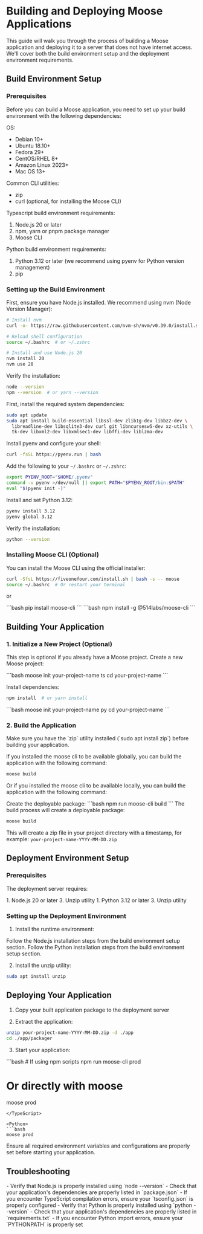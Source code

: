 
# Building and Deploying Moose Applications
<LanguageSwitcher />

This guide will walk you through the process of building a Moose application and deploying it to a server that does not have internet access. 
We'll cover both the build environment setup and the deployment environment requirements.

## Build Environment Setup

### Prerequisites

Before you can build a Moose application, you need to set up your build environment with the following dependencies:

OS:
- Debian 10+
- Ubuntu 18.10+
- Fedora 29+
- CentOS/RHEL 8+
- Amazon Linux 2023+
- Mac OS 13+

Common CLI utilities:
- zip
- curl (optional, for installing the Moose CLI)

<TypeScript>

Typescript build environment requirements:
1. Node.js 20 or later
2. npm, yarn or pnpm package manager
3. Moose CLI
</TypeScript>

<Python>

Python build environment requirements:
1. Python 3.12 or later (we recommend using pyenv for Python version management)
2. pip 
</Python>

### Setting up the Build Environment

<TypeScript>
First, ensure you have Node.js installed. We recommend using nvm (Node Version Manager):

```bash
# Install nvm
curl -o- https://raw.githubusercontent.com/nvm-sh/nvm/v0.39.0/install.sh | bash

# Reload shell configuration
source ~/.bashrc  # or ~/.zshrc

# Install and use Node.js 20
nvm install 20
nvm use 20
```

Verify the installation:
```bash
node --version
npm --version  # or yarn --version
```
</TypeScript>

<Python>
First, install the required system dependencies:

```bash
sudo apt update
sudo apt install build-essential libssl-dev zlib1g-dev libbz2-dev \
  libreadline-dev libsqlite3-dev curl git libncursesw5-dev xz-utils \
  tk-dev libxml2-dev libxmlsec1-dev libffi-dev liblzma-dev
```

Install pyenv and configure your shell:

```bash
curl -fsSL https://pyenv.run | bash
```

Add the following to your `~/.bashrc` or `~/.zshrc`:

```bash
export PYENV_ROOT="$HOME/.pyenv"
command -v pyenv >/dev/null || export PATH="$PYENV_ROOT/bin:$PATH"
eval "$(pyenv init -)"
```

Install and set Python 3.12:

```bash
pyenv install 3.12
pyenv global 3.12
```

Verify the installation:
```bash
python --version
```
</Python>

### Installing Moose CLI (Optional)

You can install the Moose CLI using the official installer:

```bash
curl -SfsL https://fiveonefour.com/install.sh | bash -s -- moose
source ~/.bashrc  # Or restart your terminal
```
or

<Python>
```bash
pip install moose-cli
```
</Python>

<TypeScript>
```bash
npm install -g @514labs/moose-cli
```
</TypeScript>

## Building Your Application

### 1. Initialize a New Project (Optional)
This step is optional if you already have a Moose project.
Create a new Moose project:

<TypeScript>
```bash
moose init your-project-name ts
cd your-project-name
```

Install dependencies:
```bash
npm install  # or yarn install
```
</TypeScript>

<Python>
```bash
moose init your-project-name py
cd your-project-name
```
</Python>

### 2. Build the Application

<Callout type="info">
  Make sure you have the `zip` utility installed (`sudo apt install zip`) before building your application.
</Callout>

if you installed the moose cli to be available globally, you can build the application with the following command:
```bash
moose build
```
Or if you installed the moose cli to be available locally, you can build the application with the following command:

<TypeScript>
Create the deployable package:
```bash
npm run moose-cli build
```
</TypeScript>

<Python>
The build process will create a deployable package:

```bash
moose build
```
</Python>

This will create a zip file in your project directory with a timestamp, for example: `your-project-name-YYYY-MM-DD.zip`

## Deployment Environment Setup

### Prerequisites

The deployment server requires:

<TypeScript>
1. Node.js 20 or later
3. Unzip utility
</TypeScript>

<Python>
1. Python 3.12 or later
3. Unzip utility
</Python>

### Setting up the Deployment Environment

1. Install the runtime environment:

<TypeScript>
Follow the Node.js installation steps from the build environment setup section.
</TypeScript>

<Python>
Follow the Python installation steps from the build environment setup section.
</Python>

2. Install the unzip utility:
```bash
sudo apt install unzip
```

## Deploying Your Application

1. Copy your built application package to the deployment server

2. Extract the application:
```bash
unzip your-project-name-YYYY-MM-DD.zip -d ./app
cd ./app/packager
```

3. Start your application:

<TypeScript>
```bash
# If using npm scripts
npm run moose-cli prod

# Or directly with moose
moose prod
```
</TypeScript>

<Python>
```bash
moose prod
```
</Python>

<Callout type="warning">
  Ensure all required environment variables and configurations are properly set before starting your application.
</Callout>

## Troubleshooting

<TypeScript>
- Verify that Node.js is properly installed using `node --version`
- Check that your application's dependencies are properly listed in `package.json`
- If you encounter TypeScript compilation errors, ensure your `tsconfig.json` is properly configured
</TypeScript>

<Python>
- Verify that Python is properly installed using `python --version`
- Check that your application's dependencies are properly listed in `requirements.txt`
- If you encounter Python import errors, ensure your `PYTHONPATH` is properly set
</Python>